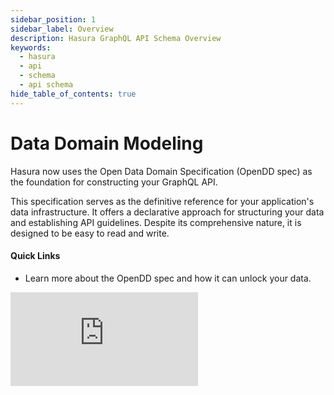```yaml
---
sidebar_position: 1
sidebar_label: Overview
description: Hasura GraphQL API Schema Overview
keywords:
  - hasura
  - api
  - schema
  - api schema
hide_table_of_contents: true
---
```



# Data Domain Modeling

<div className="overview-header">
  <div className="overview-text">
    <p>
      Hasura now uses the Open Data Domain Specification (OpenDD spec) as the foundation for constructing your GraphQL API.
    </p>
    <p>
      This specification serves as the definitive reference for your application's data infrastructure. It offers a
      declarative approach for structuring your data and establishing API guidelines. Despite its comprehensive nature, it is
      designed to be easy to read and write.
    </p>
    <h4>Quick Links</h4>
    <ul>
      <li>
        <VersionedLink to="/data-domain-modeling/introduction/">Learn more about the OpenDD spec and how it can unlock
          your data.
        </VersionedLink>
      </li>
    </ul>

  </div>
 <iframe
        src="https://www.youtube.com/embed/jXiDgAjwfLs"
        frameBorder="0"
        allow="accelerometer; autoplay; encrypted-media; gyroscope; picture-in-picture"
        allowFullScreen
      />
</div>

<div className="overview-gallery">
  <VersionedLink to="/data-domain-modeling/types/">
    <div className="card">
      <h3>Learn OpenDD types</h3>
      <p>Learn more about the OpenDD types available to you as you define your application's data layer.</p>
    </div>
  </VersionedLink>
  <VersionedLink to="/data-domain-modeling/models/">
    <div className="card">
      <h3>Create models</h3>
      <p>Models act as the building blocks for your application's data layer. Learn how to create them.</p>
    </div>
  </VersionedLink>
  <VersionedLink to="/data-domain-modeling/permissions">
    <div className="card">
      <h3>Define permissions</h3>
      <p>
        Permissions give you a simple, declarative means of determining user roles with fine-grained access control.
      </p>
    </div>
  </VersionedLink>
</div>
